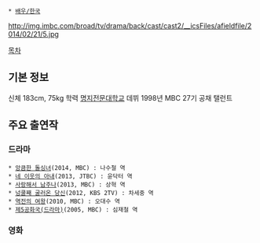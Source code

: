  * [[배우/한국]]

http://img.imbc.com/broad/tv/drama/back/cast/cast2/__icsFiles/afieldfile/2014/02/21/5.jpg

[[목차]]
== 기본 정보 ==
신체 183cm, 75kg
학력 [[명지전문대학교]]
데뷔 1998년 MBC 27기 공채 탤런트

== 주요 출연작 ==
=== 드라마 ===
 * [[앙큼한 돌싱녀]](2014, MBC) : 나수철 역
 * [[네 이웃의 아내]](2013, JTBC) : 윤닥터 역
 * [[사랑해서 남주나]](2013, MBC) : 상혁 역
 * [[넝쿨째 굴러온 당신]](2012, KBS 2TV) : 차세중 역
 * [[역전의 여왕]](2010, MBC) : 오대수 역
 * [[제5공화국(드라마)]](2005, MBC) : 심재철 역

=== 영화 ===
